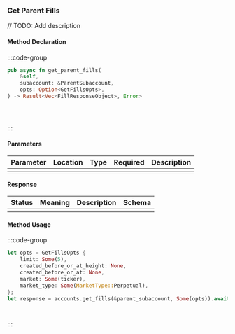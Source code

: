 ### Get Parent Fills

// TODO: Add description

#### Method Declaration

:::code-group

```rust [Rust]
pub async fn get_parent_fills(
    &self,
    subaccount: &ParentSubaccount,
    opts: Option<GetFillsOpts>,
) -> Result<Vec<FillResponseObject>, Error>
```

```python [Python]

```

```typescript [TypeScript]

```

```url [API]
```

:::

#### Parameters

| Parameter | Location | Type  | Required | Description |
| --------- | -------- | ----- | -------- | ----------- |
|           |          |       |          |             |

#### Response

| Status | Meaning | Description | Schema |
| ------ | ------- | ----------- | ------ |
|        |         |             |        |

#### Method Usage

:::code-group

```rust [Rust]
let opts = GetFillsOpts {
    limit: Some(5),
    created_before_or_at_height: None,
    created_before_or_at: None,
    market: Some(ticker),
    market_type: Some(MarketType::Perpetual),
};
let response = accounts.get_fills(&parent_subaccount, Some(opts)).await?;
```

```python [Python]

```

```typescript [TypeScript]

```

:::



